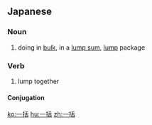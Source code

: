 ==Japanese==
{{ja-kanjitab|いち|k1=いっ|かつ|yomi=o}}

===Noun===
{{ja-noun|いっかつ}}

# doing in [[bulk]], in a [[lump sum]], [[lump]] package
#: {{ja-usex|'''一括'''更新|'''いっかつ''' こうしん|'''bulk''' update}}

===Verb===
{{ja-verb-suru|tr=trans|いっかつ}}

# lump together

====Conjugation====
{{ja-suru|いっかつ}}

[[ko:一括]]
[[hu:一括]]
[[zh:一括]]
